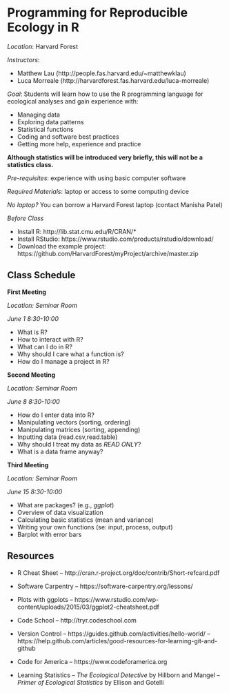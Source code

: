 Programming for Reproducible Ecology in R
=========================================

<!-- library(rmarkdown);render('syllabus.Rmd',);render('syllabus.Rmd',output_format='pdf_document') -->

*Location*: Harvard Forest

*Instructors*: 

- Matthew Lau (http://people.fas.harvard.edu/~matthewklau)
- Luca Morreale (http://harvardforest.fas.harvard.edu/luca-morreale)

*Goal*: Students will learn how to use the R programming language for
 ecological analyses and gain experience with:

- Managing data
- Exploring data patterns
- Statistical functions
- Coding and software best practices
- Getting more help, experience and practice

**Although statistics will be introduced very briefly, this will not
  be a statistics class.**

*Pre-requisites*: experience with using basic computer software

*Required Materials*: laptop or access to some computing device

*No laptop?* You can borrow a Harvard Forest laptop (contact
  Manisha Patel)

*Before Class*

- Install R: http://lib.stat.cmu.edu/R/CRAN/*
- Install RStudio: https://www.rstudio.com/products/rstudio/download/
- Download the example project: https://github.com/HarvardForest/myProject/archive/master.zip


Class Schedule
--------------

**First Meeting**

*Location: Seminar Room*

*June 1 8:30-10:00*

- What is R?
- How to interact with R?
- What can I do in R?
- Why should I care what a function is?
- How do I manage a project in R?

**Second Meeting**

*Location: Seminar Room*

*June 8 8:30-10:00*

- How do I enter data into R?
- Manipulating vectors (sorting, ordering)
- Manipulating matrices (sorting, appending)
- Inputting data (read.csv,read.table)
- Why should I treat my data as *READ ONLY*?
- What is a data frame anyway?

**Third Meeting**

*Location: Seminar Room*

*June 15 8:30-10:00*

- What are packages? (e.g., *ggplot*)
- Overview of data visualization
- Calculating basic statistics (mean and variance)
- Writing your own functions (se: input, process, output)
- Barplot with error bars


Resources
---------
- R Cheat Sheet
-- http://cran.r-project.org/doc/contrib/Short-refcard.pdf
- Software Carpentry
-- https://software-carpentry.org/lessons/
- Plots with ggplots
-- https://www.rstudio.com/wp-content/uploads/2015/03/ggplot2-cheatsheet.pdf
- Code School
-- http://tryr.codeschool.com
- Version Control
-- https://guides.github.com/activities/hello-world/ 
-- https://help.github.com/articles/good-resources-for-learning-git-and-github
- Code for America
-- https://www.codeforamerica.org

- Learning Statistics
-- *The Ecological Detective* by Hillborn and Mangel
-- *Primer of Ecological Statistics* by Ellison and Gotelli

